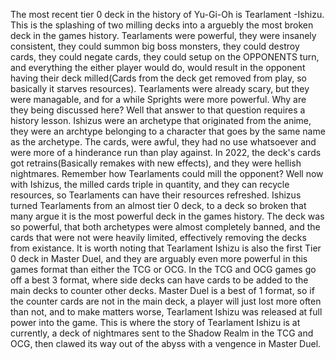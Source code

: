 The most recent tier 0 deck in the history of Yu-Gi-Oh is Tearlament
-Ishizu. This is the splashing of two milling decks into a arguebly
the most broken deck in the games history. Tearlaments were powerful,
they were insanely consistent, they could summon big boss monsters,
 they could destroy cards, they could negate cards, they could setup
 on the OPPONENTS turn, and everything the either player would do, would
 result in the opponent having their deck milled(Cards from the deck
 get removed from play, so basically it starves resources). Tearlaments
 were already scary, but they were managable, and for a while Sprights were
 more powerful. Why are they being discussed here? Well that answer
 to that question requires a history lesson. Ishizus were an archetype
 that originated from the anime, they were an archtype belonging to a character
 that goes by the same name as the archetype. The cards, were awful,
 they had no use whatsoever and were more of a hinderance run than play 
 against. In 2022, the deck's cards got retrains(Basically remakes with new
 effects), and they were hellish nightmares. Remember how Tearlaments
 could mill the opponent? Well now with Ishizus, the milled cards 
 triple in quantity, and they can recycle resources, so Tearlaments
 can have their resources refreshed. Ishizus turned Tearlaments from 
 an almost tier 0 deck, to a deck so broken that many argue it is
 the most powerful deck in the games history. The deck was so powerful,
 that both archetypes were almost completely banned, and the cards that
 were not were heavily limited, effectively removing the decks from
 existance. It is worth noting that Tearlament Ishizu is also the
 first Tier 0 deck in Master Duel, and they are arguably even
 more powerful in this games format than either the TCG or OCG.
 In the TCG and OCG games go off a best 3 format, where side decks
 can have cards to be added to the main decks to counter other decks.
 Master Duel is a best of 1 format, so if the counter cards are not in the
 main deck, a player will just lost more often than not, and to make
 matters worse, Tearlament Ishizu was released at full power into the game.
 This is where the story of Tearlament Ishizu is at currently, a 
 deck of nightmares sent to the Shadow Realm in the TCG and OCG,
 then clawed its way out of the abyss with a vengence in Master Duel.